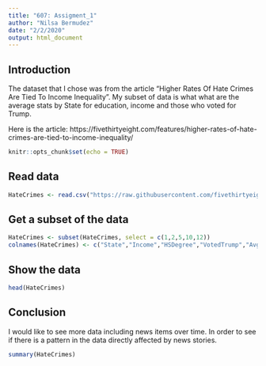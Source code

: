 ---
title: "607: Assigment_1"
author: "Nilsa Bermudez"
date: "2/2/2020"
output: html_document
---




## Introduction
The dataset that I chose was from the article "Higher Rates Of Hate Crimes Are Tied To Income Inequality". My subset of data is what what are the average stats by State for education, income and those who voted for Trump.

Here is the article: https://fivethirtyeight.com/features/higher-rates-of-hate-crimes-are-tied-to-income-inequality/


```{r setup, include=FALSE}
knitr::opts_chunk$set(echo = TRUE)
```

## Read data

```{r}
HateCrimes <- read.csv("https://raw.githubusercontent.com/fivethirtyeight/data/master/hate-crimes/hate_crimes.csv",header = TRUE, sep = ",")
```

## Get a subset of the data


```{r}
HateCrimes <- subset(HateCrimes, select = c(1,2,5,10,12))
colnames(HateCrimes) <- c("State","Income","HSDegree","VotedTrump","AvgHateCrimes")


```
## Show the data 
```{r}
head(HateCrimes)
```

## Conclusion

I would like to see more data including news items over time.  In order to see if there is a pattern in the data directly affected by news stories.


```{r HateCrimes}
summary(HateCrimes)
```







